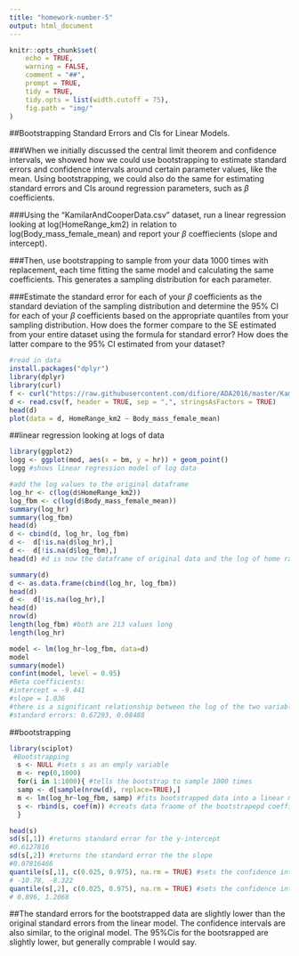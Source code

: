 ```yaml
---
title: "homework-number-5"
output: html_document
---
```

```r
knitr::opts_chunk$set(
    echo = TRUE,
    warning = FALSE,
    comment = "##",
    prompt = TRUE,
    tidy = TRUE,
    tidy.opts = list(width.cutoff = 75),
    fig.path = "img/"
)
```

##Bootstrapping Standard Errors and CIs for Linear Models.

###When we initially discussed the central limit theorem and confidence intervals, we showed how we could use bootstrapping to estimate standard errors and confidence intervals around certain parameter values, like the mean. Using bootstrapping, we could also do the same for estimating standard errors and CIs around regression parameters, such as $\beta$ coefficients.

###Using the "KamilarAndCooperData.csv" dataset, run a linear regression looking at log(HomeRange_km2) in relation to log(Body_mass_female_mean) and report your $\beta$ coeffiecients (slope and intercept).

###Then, use bootstrapping to sample from your data 1000 times with replacement, each time fitting the same model and calculating the same coefficients. This generates a sampling distribution for each parameter.

###Estimate the standard error for each of your $\beta$ coefficients as the standard deviation of the sampling distribution and determine the 95% CI for each of your $\beta$ coefficients based on the appropriate quantiles from your sampling distribution. How does the former compare to the SE estimated from your entire dataset using the formula for standard error? How does the latter compare to the 95% CI estimated from your dataset?

```r
#read in data
install.packages("dplyr")
library(dplyr)
library(curl)
f <- curl("https://raw.githubusercontent.com/difiore/ADA2016/master/KamilarAndCooperData.csv")
d <- read.csv(f, header = TRUE, sep = ",", stringsAsFactors = TRUE)
head(d)
plot(data = d, HomeRange_km2 ~ Body_mass_female_mean)
```

##linear regression looking at logs of data
```r

library(ggplot2)
logg <- ggplot(mod, aes(x = bm, y = hr)) + geom_point()
logg #shows linear regression model of log data

#add the log values to the original dataframe
log_hr <- c(log(d$HomeRange_km2))
log_fbm <- c(log(d$Body_mass_female_mean))
summary(log_hr)
summary(log_fbm)
head(d)
d <- cbind(d, log_hr, log_fbm)
d <-  d[!is.na(d$log_hr),]
d <-  d[!is.na(d$log_fbm),]
head(d) #d is now the dataframe of original data and the log of home range and log of body masss

summary(d)
d <- as.data.frame(cbind(log_hr, log_fbm))
head(d)
d <-  d[!is.na(log_hr),]
head(d)
nrow(d)
length(log_fbm) #both are 213 values long
length(log_hr)

model <- lm(log_hr~log_fbm, data=d)
model
summary(model)
confint(model, level = 0.95)
#Beta coefficients:
#intercept = -9.441
#slope = 1.036
#there is a significant relationship between the log of the two variables
#standard errors: 0.67293, 0.08488
```

##bootstrapping
```r

library(sciplot)
 #Bootstrapping
  s <- NULL #sets s as an emply variable
  m <- rep(0,1000)
  for(i in 1:1000){ #tells the bootstrap to sample 1000 times
  samp <- d[sample(nrow(d), replace=TRUE),] 
  m <- lm(log_hr~log_fbm, samp) #fits bootstrapped data into a linear model
  s <- rbind(s, coef(m)) #creats data fraome of the bootstrapepd coefficients
  }

head(s)
sd(s[,1]) #returns standard error for the y-intercept
#0.6127816
sd(s[,2]) #returns the standard error the the slope
#0.07816466
quantile(s[,1], c(0.025, 0.975), na.rm = TRUE) #sets the confidence intervals
# -10.78, -8.322
quantile(s[,2], c(0.025, 0.975), na.rm = TRUE) #sets the confidence intervals
# 0.896, 1.2068
```

##The standard errors for the bootstrapped data are slightly lower than the original standard errors from the linear model. The confidence intervals are also similar, to the original model. The 95%Cis for the bootsrapped are slightly lower, but generally comprable I would say.